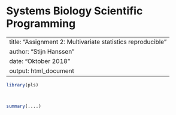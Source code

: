 # Systems Biology Scientific Programming

---
title: "Assignment 2: Multivariate statistics reproducible"
author: "Stijn Hanssen"
date: "Oktober 2018"
output: html_document
---



```r
library(pls)
```


```r

```


```r

```


```r

summary(....)
```


```r

```


```r

```


```r

```


```r

```


